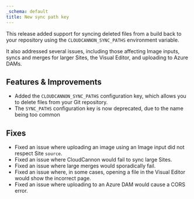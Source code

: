 ```yaml
---
_schema: default
title: New sync path key
---
```

This release added support for syncing deleted files from a build back to your repository using the `CLOUDCANNON_SYNC_PATHS` environment variable.

It also addressed several issues, including those affecting Image inputs, syncs and merges for larger Sites, the Visual Editor, and uploading to Azure DAMs.

## Features & Improvements

* Added the `CLOUDCANNON_SYNC_PATHS` configuration key, which allows you to delete files from your Git repository.
* The `SYNC_PATHS` configuration key is now deprecated, due to the name being too common

## Fixes

* Fixed an issue where uploading an image using an Image input did not respect Site `source`.
* Fixed an issue where CloudCannon would fail to sync large Sites.
* Fixed an issue where large merges would sporadically fail.
* Fixed an issue where, in some cases, opening a file in the Visual Editor would show the incorrect page.
* Fixed an issue where uploading to an Azure DAM would cause a CORS error.